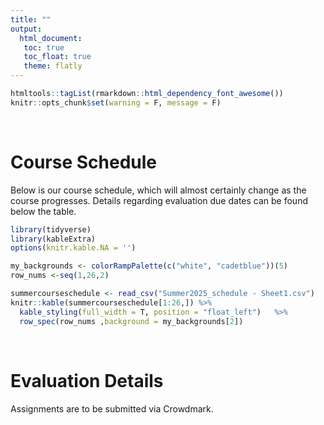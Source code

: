 ```yaml
---
title: ""
output: 
  html_document:
   toc: true
   toc_float: true
   theme: flatly
---
```


```r
htmltools::tagList(rmarkdown::html_dependency_font_awesome())
knitr::opts_chunk$set(warning = F, message = F)
```
<br>

# <span class="glyphicon glyphicon-calendar" aria-hidden="false"></span> Course Schedule
Below is our course schedule, which will almost certainly change as the course progresses.  Details regarding evaluation due dates can be found below the table.

```r
library(tidyverse)
library(kableExtra)
options(knitr.kable.NA = '')

my_backgrounds <- colorRampPalette(c("white", "cadetblue"))(5)
row_nums <-seq(1,26,2)

summercourseschedule <- read_csv("Summer2025_schedule - Sheet1.csv")
knitr::kable(summercourseschedule[1:26,]) %>%
  kable_styling(full_width = T, position = "float_left")   %>%
  row_spec(row_nums ,background = my_backgrounds[2])


```

<br>

# <span class="glyphicon glyphicon-calendar" aria-hidden="true"></span> Evaluation Details

Assignments are to be submitted via Crowdmark.

<!-- # ```{r, echo=FALSE} -->
<!-- # library(tidyverse) -->
<!-- # library(kableExtra) -->
<!-- # options(knitr.kable.NA = '') -->
<!-- #  -->
<!-- # my_backgrounds <- colorRampPalette(c("white", "gray"))(5) -->
<!-- # k = 6  -->
<!-- # row_nums <-c(rbind(1+4*(0:k), 2+4*(0:k))) -->
<!-- #  -->
<!-- # jsc270courseassschedule <- read_csv("Winter2022_assignment_schedule.csv") -->
<!-- # knitr::kable(jsc270courseassschedule[1:26,])  %>%  -->
<!-- #    kable_styling(full_width = T, position = "float_left")   %>%  -->
<!-- #   row_spec(row_nums,background = my_backgrounds[2])  -->
<!-- # ``` -->

<!-- <br> -->
